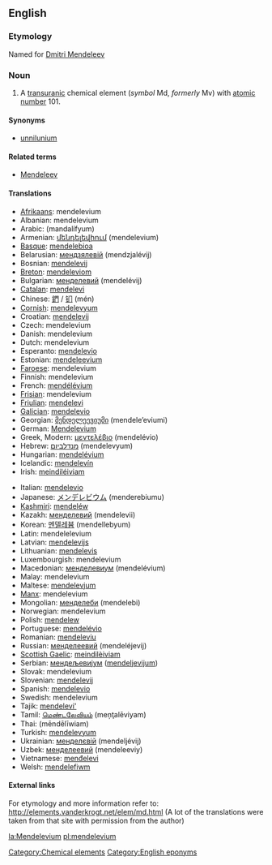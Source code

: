 {{See|Mendelevium}}
==English==
{{elements|Md|fermium|Fm|nobelium|No}}
=== Etymology ===
Named for [[w:Dmitri Mendeleev|Dmitri Mendeleev]]
=== Noun ===
{{en-noun-unc}}
{{wikipedia}}

#A [[transuranic]] chemical element (''symbol'' Md, ''formerly'' Mv) with [[atomic number]] 101.

====Synonyms====
*[[unnilunium]]

====Related terms====
*[[w:Dmitri Mendeleev|Mendeleev]]

==== Translations ====
{{top}}
*[[Afrikaans]]: mendelevium
*Albanian: mendelevium
*Arabic: {{ARchar|[[مندلفيوم]]}} (mandalífyum) {{m}}
*Armenian: [[մենդելեվիում]] (mendelevium)
*[[Basque]]: [[mendelebioa]]
*Belarusian: [[мендзялевiй]] (mendzjalévij) {{m}}
*Bosnian: [[mendelevij]]
*[[Breton]]: [[mendeleviom]]
*Bulgarian: [[менделевий]] (mendelévij) {{m}}
*[[Catalan]]: [[mendelevi]]
*Chinese: [[鍆]] / [[钔]] (mén)
*[[Cornish]]: [[mendelevyum]]
*Croatian: [[mendelevij]]
*Czech: mendelevium
*Danish: mendelevium
*Dutch: mendelevium {{n}}
*Esperanto: [[mendelevio]]
*Estonian: [[mendeleevium]]
*[[Faroese]]: mendelevium
*Finnish: mendelevium
*French: [[mendélévium]] {{m}}
*[[Frisian]]: mendelevium
*[[Friulian]]: [[mendelevi]]
*[[Galician]]: [[mendelevio]]
*Georgian: [[მენდელეევიუმი]] (mendele’eviumi)
*German: [[Mendelevium]] {{n}}
*Greek, Modern: [[μεντελέβιο]] (mendelévio) {{n}}
*Hebrew: [[מנדלביום]] (mendelevyum)
*Hungarian: [[mendelévium]]
*Icelandic: [[mendelevín]]
*Irish: [[meindiléiviam]]
{{mid}}
*Italian: [[mendelevio]] {{m}}
*Japanese: [[メンデレビウム]] (menderebiumu)
*[[Kashmiri]]: [[mendeléw]]
*Kazakh: [[менделевий]] (mendelevii)
*Korean: [[멘델레븀]] (mendellebyum)
*Latin: mendelelevium
*Latvian: [[mendelevijs]]
*Lithuanian: [[mendelevis]]
*Luxembourgish: mendelevium
*Macedonian: [[менделевиум]] (mendelévium) {{m}}
*Malay: mendelevium
*Maltese: [[mendelevjum]]
*[[Manx]]: mendelevium
*Mongolian: [[менделеби]] (mendelebi)
*Norwegian: mendelevium
*Polish: [[mendelew]] {{m}}
*Portuguese: [[mendelévio]] {{m}}
*Romanian: [[mendeleviu]] {{n}}
*Russian: [[менделеевий]] (mendeléjevij) {{m}}
*[[Scottish Gaelic]]: [[meindilèiviam]]
*Serbian: [[мендељевиjум]] ([[mendeljevijum]]) {{m}}
*Slovak: mendelevium
*Slovenian: [[mendelevij]] {{m}}
*Spanish: [[mendelevio]] {{m}}
*Swedish: mendelevium
*Tajik: [[mendelevi']]
*Tamil: [[மெண்டலேவியம்]] (meņţalēviyam)
*Thai: {{THchar|[[เมนเดลีเวียม]]}} (mēndēlīwiam)
*Turkish: [[mendelevyum]]
*Ukrainian: [[менделєвiй]] (mendeljévij) {{m}}
*Uzbek: [[менделеевий]] (mendeleeviy)
*Vietnamese: [[menđelevi]]
*Welsh: [[mendelefiwm]]
{{bottom}}

====External links====
For etymology and more information refer to:
http://elements.vanderkrogt.net/elem/md.html
(A lot of the translations were taken from that site with permission from the author)

[[Category:Chemical elements]]
[[Category:English eponyms]]<!--SOED-->

[[la:Mendelevium]]
[[pl:mendelevium]]